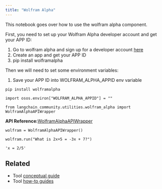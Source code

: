 ```yaml
---
title: "Wolfram Alpha"
---
```


This notebook goes over how to use the wolfram alpha component.

First, you need to set up your Wolfram Alpha developer account and get your APP ID:

1. Go to wolfram alpha and sign up for a developer account [here](https://developer.wolframalpha.com/)
2. Create an app and get your APP ID
3. pip install wolframalpha

Then we will need to set some environment variables:

1. Save your APP ID into WOLFRAM\_ALPHA\_APPID env variable

```
pip install wolframalpha
```

```
import osos.environ["WOLFRAM_ALPHA_APPID"] = ""
```

```
from langchain_community.utilities.wolfram_alpha import WolframAlphaAPIWrapper
```

**API Reference:**[WolframAlphaAPIWrapper](https://python.langchain.com/api_reference/community/utilities/langchain_community.utilities.wolfram_alpha.WolframAlphaAPIWrapper.html)

```
wolfram = WolframAlphaAPIWrapper()
```

```
wolfram.run("What is 2x+5 = -3x + 7?")
```

```
'x = 2/5'
```

## Related

* Tool [conceptual guide](/src/oss/concepts/tools)
* Tool [how-to guides](/src/oss/how_to/#tools)
